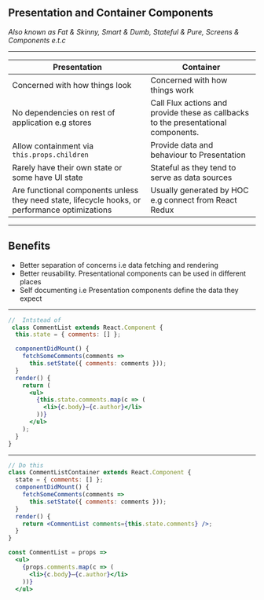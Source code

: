 ## Presentation and Container Components
*Also known as Fat & Skinny, Smart & Dumb, Stateful & Pure, Screens & Components e.t.c*

---

|Presentation | Container|
-------------------------------------------- | ----------------------------------------
Concerned with how things look                    | Concerned with how things work
No dependencies on rest of application e.g stores | Call Flux actions and provide these as callbacks to the presentational components.
Allow containment via `this.props.children`       | Provide data and behaviour to Presentation
Rarely have their own state or some have UI state | Stateful as they tend to serve as data sources
Are functional components unless they need state, lifecycle hooks, or performance optimizations | Usually generated by HOC e.g connect from React Redux

---
## Benefits
- Better separation of concerns i.e data fetching and rendering
- Better reusability. Presentational components can be used in different places
- Self documenting i.e Presentation components define the data they expect

---
```jsx
//  Intstead of
 class CommentList extends React.Component {
  this.state = { comments: [] };

  componentDidMount() {
    fetchSomeComments(comments =>
      this.setState({ comments: comments }));
  }
  render() {
    return (
      <ul>
        {this.state.comments.map(c => (
          <li>{c.body}—{c.author}</li>
        ))}
      </ul>
    );
  }
}
```

---
```jsx
// Do this
class CommentListContainer extends React.Component {
  state = { comments: [] };
  componentDidMount() {
    fetchSomeComments(comments =>
      this.setState({ comments: comments }));
  }
  render() {
    return <CommentList comments={this.state.comments} />;
  }
}

const CommentList = props =>
  <ul>
    {props.comments.map(c => (
      <li>{c.body}—{c.author}</li>
    ))}
  </ul>
```